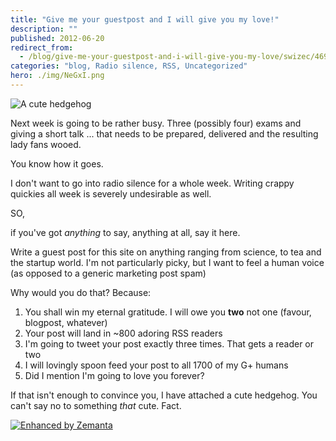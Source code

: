 ```yaml
---
title: "Give me your guestpost and I will give you my love!"
description: ""
published: 2012-06-20
redirect_from:
  - /blog/give-me-your-guestpost-and-i-will-give-you-my-love/swizec/4691
categories: "blog, Radio silence, RSS, Uncategorized"
hero: ./img/NeGxI.png
---
```


![A cute hedgehog](./img/NeGxI.png "A cute hedgehog")

Next week is going to be rather busy. Three (possibly four) exams and giving a short talk ... that needs to be prepared, delivered and the resulting lady fans wooed.

You know how it goes.

I don't want to go into radio silence for a whole week. Writing crappy quickies all week is severely undesirable as well.

SO,

if you've got _anything_ to say, anything at all, say it here.

Write a guest post for this site on anything ranging from science, to tea and the startup world. I'm not particularly picky, but I want to feel a human voice (as opposed to a generic marketing post spam)

Why would you do that? Because:

1.  You shall win my eternal gratitude. I will owe you **two** not one (favour, blogpost, whatever)
2.  Your post will land in ~800 adoring RSS readers
3.  I'm going to tweet your post exactly three times. That gets a reader or two
4.  I will lovingly spoon feed your post to all 1700 of my G+ humans
5.  Did I mention I'm going to love you forever?

If that isn't enough to convince you, I have attached a cute hedgehog. You can't say no to something _that_ cute. Fact.

[![Enhanced by Zemanta](http://img.zemanta.com/zemified_e.png?x-id=52e52a66-a751-4359-8e0c-782dedbbe282)](http://www.zemanta.com/?px "Enhanced by Zemanta")
